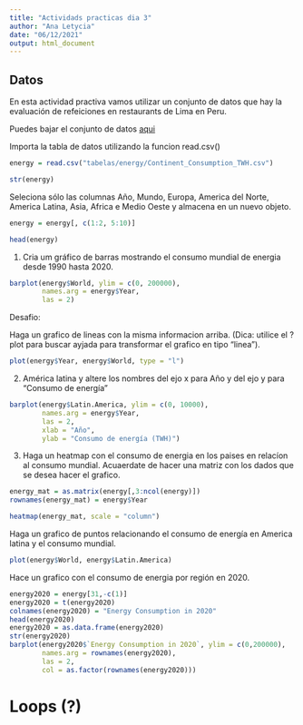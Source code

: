 ```yaml
---
title: "Actividads practicas dia 3"
author: "Ana Letycia"
date: "06/12/2021"
output: html_document
---
```


## Datos

En esta actividad practiva vamos utilizar un conjunto de datos que hay la evaluación de refeiciones en restaurants de Lima en Peru.

Puedes bajar el conjunto de datos [aqui](https://www.kaggle.com/jamesvandenberg/renewable-power-generation/download)

Importa la tabla de datos utilizando la funcion read.csv()
```r
energy = read.csv("tabelas/energy/Continent_Consumption_TWH.csv")
```

```r
str(energy)
```

Seleciona sólo las columnas Año, Mundo, Europa, America del Norte, America Latina, Asia, Africa e Medio Oeste y almacena en un nuevo objeto. 
```r
energy = energy[, c(1:2, 5:10)]
```

```r
head(energy)
```

1. Cria um gráfico de barras mostrando el consumo mundial de energia desde 1990 hasta 2020. 
```r
barplot(energy$World, ylim = c(0, 200000),
        names.arg = energy$Year,
        las = 2)
```

Desafio:

Haga un grafico de lineas con la misma informacion arriba. (Dica: utilice el ?plot para buscar ayjada para transformar el grafico en tipo "linea").

```r
plot(energy$Year, energy$World, type = "l")
```

2. América latina y altere los nombres del ejo x para Año y del ejo y para "Consumo de energía"
```r
barplot(energy$Latin.America, ylim = c(0, 10000),
        names.arg = energy$Year,
        las = 2,
        xlab = "Año",
        ylab = "Consumo de energía (TWH)")
```

3. Haga un heatmap con el consumo de energia en los paises en relacíon al consumo mundial. Acuaerdate de hacer una matriz con los dados que se desea hacer el grafico. 

```r
energy_mat = as.matrix(energy[,3:ncol(energy)])
rownames(energy_mat) = energy$Year
```

```r
heatmap(energy_mat, scale = "column")
```

Haga un grafico de puntos relacionando el consumo de energía en America latina y el consumo mundial. 

```r
plot(energy$World, energy$Latin.America)
```
Hace un grafico con el consumo de energia por región en 2020. 
```r
energy2020 = energy[31,-c(1)]
energy2020 = t(energy2020)
colnames(energy2020) = "Energy Consumption in 2020"
head(energy2020)
energy2020 = as.data.frame(energy2020)
str(energy2020)
barplot(energy2020$`Energy Consumption in 2020`, ylim = c(0,200000),
        names.arg = rownames(energy2020),
        las = 2,
        col = as.factor(rownames(energy2020)))
```

# Loops (?)